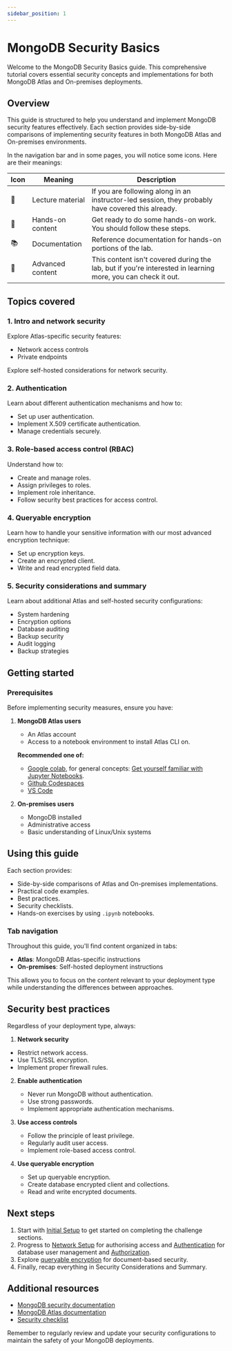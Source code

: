 ```yaml
---
sidebar_position: 1
---
```


# MongoDB Security Basics

Welcome to the MongoDB Security Basics guide. This comprehensive tutorial covers essential security concepts and implementations for both MongoDB Atlas and On-premises deployments.

## Overview

This guide is structured to help you understand and implement MongoDB security features effectively. Each section provides side-by-side comparisons of implementing security features in both MongoDB Atlas and On-premises environments.

In the navigation bar and in some pages, you will notice some icons. Here are their meanings:

|Icon|Meaning| Description
|-|-|-|
|📘|Lecture material|If you are following along in an instructor-led session, they probably have covered this already.|
|👐|Hands-on content|Get ready to do some hands-on work. You should follow these steps.|
|📚|Documentation| Reference documentation for hands-on portions of the lab.|
|🦹|Advanced content|This content isn't covered during the lab, but if you're interested in learning more, you can check it out.|

## Topics covered

### 1. Intro and network security
Explore Atlas-specific security features:
- Network access controls
- Private endpoints

Explore self-hosted considerations for network security.

### 2. Authentication
Learn about different authentication mechanisms and how to:
- Set up user authentication.
- Implement X.509 certificate authentication.
- Manage credentials securely.

### 3. Role-based access control (RBAC)
Understand how to:
- Create and manage roles.
- Assign privileges to roles.
- Implement role inheritance.
- Follow security best practices for access control.

### 4. Queryable encryption

Learn how to handle your sensitive information with our most advanced encryption technique:
- Set up encryption keys.
- Create an encrypted client.
- Write and read encrypted field data.


### 5. Security considerations and summary
Learn about additional Atlas and self-hosted security configurations:
- System hardening
- Encryption options
- Database auditing
- Backup security
- Audit logging
- Backup strategies

## Getting started

### Prerequisites

Before implementing security measures, ensure you have:

1. **MongoDB Atlas users**
   - An Atlas account
   - Access to a notebook environment to install Atlas CLI on.

   **Recommended one of:**
   - [Google colab](https://colab.research.google.com/), for general concepts: [Get yourself familiar with Jupyter Notebooks](https://mongodb-developer.github.io/vector-search-lab/docs/dev-env/jupyter-notebooks). 
   - [Github Codespaces](https://docs.github.com/en/codespaces/developing-in-a-codespace/getting-started-with-github-codespaces-for-machine-learning)
   - [VS Code](https://code.visualstudio.com/docs/datascience/jupyter-notebooks) 

2. **On-premises users**
   - MongoDB installed
   - Administrative access
   - Basic understanding of Linux/Unix systems

## Using this guide

Each section provides:
- Side-by-side comparisons of Atlas and On-premises implementations.
- Practical code examples.
- Best practices.
- Security checklists.
- Hands-on exercises by using `.ipynb` notebooks.

### Tab navigation

Throughout this guide, you'll find content organized in tabs:
- **Atlas**: MongoDB Atlas-specific instructions
- **On-premises**: Self-hosted deployment instructions

This allows you to focus on the content relevant to your deployment type while understanding the differences between approaches.

## Security best practices

Regardless of your deployment type, always:

 1. **Network security**
   - Restrict network access.
   - Use TLS/SSL encryption.
   - Implement proper firewall rules.

2. **Enable authentication**
   - Never run MongoDB without authentication.
   - Use strong passwords.
   - Implement appropriate authentication mechanisms.

2. **Use access controls**
   - Follow the principle of least privilege.
   - Regularly audit user access.
   - Implement role-based access control.

4. **Use queryable encryption**
   - Set up queryable encryption.
   - Create database encrypted client and collections.
   - Read and write encrypted documents.

## Next steps

1. Start with [Initial Setup](./setup) to get started on completing the challenge sections.
2. Progress to [Network Setup](./atlas) for authorising access and [Authentication](./authentication) for database user management and [Authorization](./rbac).
3. Explore [queryable encryption](./queryable-encryption) for document-based security.
4. Finally, recap everything in Security Considerations and Summary.

## Additional resources

- [MongoDB security documentation](https://docs.mongodb.com/manual/security/)
- [MongoDB Atlas documentation](https://docs.atlas.mongodb.com/)
- [Security checklist](https://docs.mongodb.com/manual/administration/security-checklist/)

Remember to regularly review and update your security configurations to maintain the safety of your MongoDB deployments.
